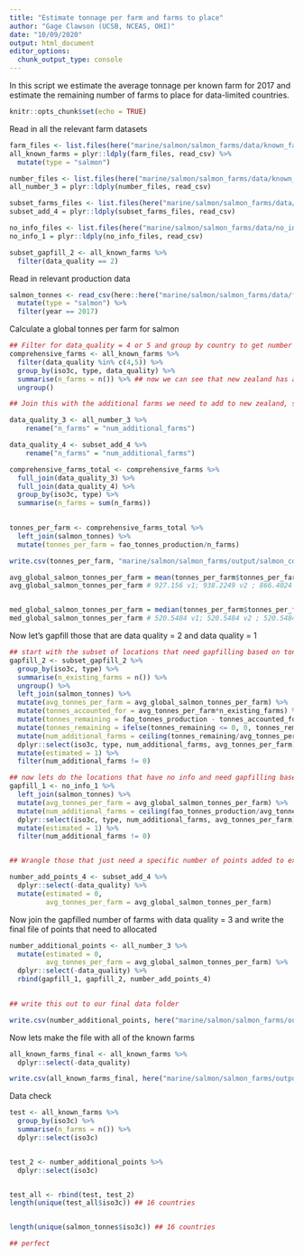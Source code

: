 ```yaml
---
title: "Estimate tonnage per farm and farms to place"
author: "Gage Clawson (UCSB, NCEAS, OHI)"
date: "10/09/2020"
output: html_document
editor_options: 
  chunk_output_type: console
---
```


In this script we estimate the average tonnage per known farm for 2017 and estimate the remaining number of farms to place for data-limited countries. 

```r
knitr::opts_chunk$set(echo = TRUE)
```

Read in all the relevant farm datasets 

```r

farm_files <- list.files(here("marine/salmon/salmon_farms/data/known_farm_sites_2_4_5"), full=TRUE)
all_known_farms = plyr::ldply(farm_files, read_csv) %>%
  mutate(type = "salmon")

number_files <- list.files(here("marine/salmon/salmon_farms/data/known_number_farms_3"), full=TRUE)
all_number_3 = plyr::ldply(number_files, read_csv)

subset_farms_files <- list.files(here("marine/salmon/salmon_farms/data/subset_known_add_points_4"), full=TRUE)
subset_add_4 = plyr::ldply(subset_farms_files, read_csv)

no_info_files <- list.files(here("marine/salmon/salmon_farms/data/no_info_1"), full=TRUE)
no_info_1 = plyr::ldply(no_info_files, read_csv)

subset_gapfill_2 <- all_known_farms %>%
  filter(data_quality == 2)
```

Read in relevant production data
```r
salmon_tonnes <- read_csv(here::here("marine/salmon/salmon_farms/data/fao_mariculture_salmon.csv")) %>%
  mutate(type = "salmon") %>%
  filter(year == 2017)
```

Calculate a global tonnes per farm for salmon

```r
## Filter for data_quality = 4 or 5 and group by country to get number of farms
comprehensive_farms <- all_known_farms %>%
  filter(data_quality %in% c(4,5)) %>% 
  group_by(iso3c, type, data_quality) %>%
  summarise(n_farms = n()) %>% ## now we can see that new zealand has additional farms to add
  ungroup()

## Join this with the additional farms we need to add to new zealand, so we can calculate a comprehensive tonnes/farm for salmon 

data_quality_3 <- all_number_3 %>%
    rename("n_farms" = "num_additional_farms")

data_quality_4 <- subset_add_4 %>%
    rename("n_farms" = "num_additional_farms")

comprehensive_farms_total <- comprehensive_farms %>%
  full_join(data_quality_3) %>%
  full_join(data_quality_4) %>%
  group_by(iso3c, type) %>%
  summarise(n_farms = sum(n_farms))
  

tonnes_per_farm <- comprehensive_farms_total %>%
  left_join(salmon_tonnes) %>%
  mutate(tonnes_per_farm = fao_tonnes_production/n_farms)

write.csv(tonnes_per_farm, "marine/salmon/salmon_farms/output/salmon_comp_tonnes_per_farm.csv", row.names = FALSE)

avg_global_salmon_tonnes_per_farm = mean(tonnes_per_farm$tonnes_per_farm)
avg_global_salmon_tonnes_per_farm # 927.156 v1; 938.2249 v2 ; 866.4024 v3 after scotland correction


med_global_salmon_tonnes_per_farm = median(tonnes_per_farm$tonnes_per_farm)
med_global_salmon_tonnes_per_farm # 520.5484 v1; 520.5484 v2 ; 520.5484 v3
```

Now let's gapfill those that are data quality = 2 and data quality = 1

```r
## start with the subset of locations that need gapfilling based on tonnes/farm
gapfill_2 <- subset_gapfill_2 %>%
  group_by(iso3c, type) %>%
  summarise(n_existing_farms = n()) %>%
  ungroup() %>%
  left_join(salmon_tonnes) %>%
  mutate(avg_tonnes_per_farm = avg_global_salmon_tonnes_per_farm) %>%
  mutate(tonnes_accounted_for = avg_tonnes_per_farm*n_existing_farms) %>%
  mutate(tonnes_remaining = fao_tonnes_production - tonnes_accounted_for) %>%
  mutate(tonnes_remaining = ifelse(tonnes_remaining <= 0, 0, tonnes_remaining)) %>%
  mutate(num_additional_farms = ceiling(tonnes_remaining/avg_tonnes_per_farm)) %>%
  dplyr::select(iso3c, type, num_additional_farms, avg_tonnes_per_farm) %>%
  mutate(estimated = 1) %>%
  filter(num_additional_farms != 0)

## now lets do the locations that have no info and need gapfilling based on tonnes/farm
gapfill_1 <- no_info_1 %>%
  left_join(salmon_tonnes) %>%
  mutate(avg_tonnes_per_farm = avg_global_salmon_tonnes_per_farm) %>%
  mutate(num_additional_farms = ceiling(fao_tonnes_production/avg_tonnes_per_farm)) %>%
  dplyr::select(iso3c, type, num_additional_farms, avg_tonnes_per_farm) %>%
  mutate(estimated = 1) %>%
  filter(num_additional_farms != 0)


## Wrangle those that just need a specific number of points added to existing points (data_quality = 4)

number_add_points_4 <- subset_add_4 %>%
  dplyr::select(-data_quality) %>%
  mutate(estimated = 0, 
         avg_tonnes_per_farm = avg_global_salmon_tonnes_per_farm)
```

Now join the gapfilled number of farms with data quality = 3 and write the final file of points that need to allocated 

```r
number_additional_points <- all_number_3 %>%
  mutate(estimated = 0,
         avg_tonnes_per_farm = avg_global_salmon_tonnes_per_farm) %>%
  dplyr::select(-data_quality) %>%
  rbind(gapfill_1, gapfill_2, number_add_points_4)
  

## write this out to our final data folder

write.csv(number_additional_points, here("marine/salmon/salmon_farms/output/salmon_points_to_add_final.csv"), row.names = FALSE)
```

Now lets make the file with all of the known farms 

```r
all_known_farms_final <- all_known_farms %>%
  dplyr::select(-data_quality)

write.csv(all_known_farms_final, here("marine/salmon/salmon_farms/output/all_known_salmon_farms_final.csv"), row.names = FALSE)
```

Data check 

```r
test <- all_known_farms %>% 
  group_by(iso3c) %>%
  summarise(n_farms = n()) %>%
  dplyr::select(iso3c)


test_2 <- number_additional_points %>%
  dplyr::select(iso3c)


test_all <- rbind(test, test_2)
length(unique(test_all$iso3c)) ## 16 countries


length(unique(salmon_tonnes$iso3c)) ## 16 countries

## perfect

```
